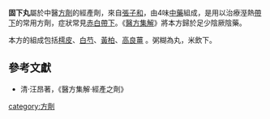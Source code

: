 {{medical}}
'''固下丸'''屬於中醫[[方劑|方劑]]的經產劑，來自[[張子和|張子和]]，由4味[[中藥|中藥]]組成，是用以治療溼熱[[帶下|帶下]]的常用方劑，症狀常見[[赤白帶下|赤白帶下]]。《[[醫方集解|醫方集解]]》將本方歸於足少陰厥陰藥。

本方的組成包括[[樗皮|樗皮]]、[[白芍|白芍]]、[[黃柏|黃柏]]、[[高良薑|高良薑]] 。粥糊為丸，米飲下。                                               
                                                                                                                          
==參考文獻==
*清·汪昂著，《醫方集解·經產之劑》

[[category:方劑|category:方劑]]